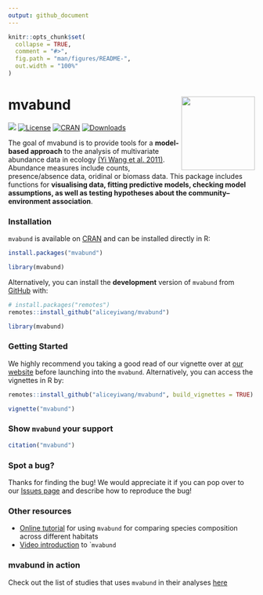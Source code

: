 ```yaml
---
output: github_document
---
```


<!-- README.md is generated from README.Rmd. Please edit that file -->

```r
knitr::opts_chunk$set(
  collapse = TRUE,
  comment = "#>",
  fig.path = "man/figures/README-",
  out.width = "100%"
)


```

# mvabund  <img src="inst/figures/mvabund_hex.png" align="right" alt="" width="150" />

<!-- badges: start -->
[![](https://img.shields.io/badge/doi-10.1111/j.2041--210X.2012.00190.x-orange.svg)](https://doi.org/10.1111/j.2041-210X.2012.00190.x)
[![License](http://img.shields.io/badge/license-LGPL%20%28%3E=%202.1%29-brightgreen.svg?style=flat)](http://www.gnu.org/licenses/gpl-2.0.html) 
[![CRAN](http://www.r-pkg.org/badges/version/mvabund)](https://CRAN.R-project.org/package=mvabund) 
[![Downloads](http://cranlogs.r-pkg.org/badges/mvabund?color=brightgreen)](https://www.r-pkg.org/pkg/mvabund)
<!-- badges: end -->

The goal of mvabund is to provide tools for a **model-based approach** to the analysis of multivariate abundance data in ecology [(Yi Wang et al. 2011)](https://besjournals.onlinelibrary.wiley.com/doi/10.1111/j.2041-210X.2012.00190.x). Abundance measures include counts, presence/absence data, oridinal or biomass data. This package includes functions for **visualising data, fitting predictive models, checking model assumptions, as well as testing hypotheses about the community–environment association**.


### Installation

`mvabund` is available on [CRAN](https://CRAN.R-project.org/package=mvabund) and can be installed directly in R: 

```r
install.packages("mvabund")

library(mvabund)
```

Alternatively, you can install the **development** version of `mvabund` from [GitHub](https://github.com/) with:

```r
# install.packages("remotes")
remotes::install_github("aliceyiwang/mvabund")

library(mvabund)
```

### Getting Started

We highly recommend you taking a good read of our vignette over at [our website]() before launching into the `mvabund`. Alternatively, you can access the vignettes in R by:

```r
remotes::install_github("aliceyiwang/mvabund", build_vignettes = TRUE)

vignette("mvabund")
```


### Show `mvabund` your support

```r
citation("mvabund")
```

### Spot a bug? 

Thanks for finding the bug! We would appreciate it if you can pop over to our [Issues page](https://github.com/aliceyiwang/mvabund/issues) and describe how to reproduce the bug! 

### Other resources

- [Online tutorial](https://environmentalcomputing.net/statistics/mvabund/) for using `mvabund` for comparing species composition across different habitats 
- [Video introduction](http://eco-stats.blogspot.com/2012/03/introducing-mvabund-package-and-why.html) to ``mvabund`

### mvabund in action
Check out the list of studies that uses `mvabund` in their analyses [here](https://scholar.google.com.au/scholar?cites=2455431763697722063&as_sdt=2005&sciodt=0,5&hl=en)
